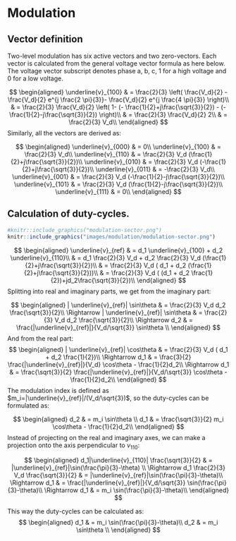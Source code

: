 # Modulation


## Vector definition

Two-level modulation has six active vectors and two zero-vectors. Each vector is calculated from the general voltage vector formula as here below. The voltage vector subscript denotes phase a, b, c, 1 for a high voltage and 0 for a low voltage.

$$
\begin{aligned}
\underline{v}_{100} 
& = \frac{2}{3} \left( \frac{V_d}{2} - \frac{V_d}{2} e^{j \frac{2 \pi}{3}}- \frac{V_d}{2} e^{j \frac{4 \pi}{3}} \right)\\
& = \frac{2}{3} \frac{V_d}{2} \left( 1-  (- \frac{1}{2}+j\frac{\sqrt{3}}{2}) - (- \frac{1}{2}-j\frac{\sqrt{3}}{2}) \right)\\
& = \frac{2}{3} \frac{V_d}{2} 2\\
& = \frac{2}{3} V_d\\
\end{aligned}
$$
Similarly, all the vectors are derived as:

$$
\begin{aligned}
\underline{v}_{000} &  = 0\\
\underline{v}_{100} &  = \frac{2}{3} V_d\\
\underline{v}_{110} &  = \frac{2}{3} V_d (\frac{1}{2}+j\frac{\sqrt{3}}{2})\\
\underline{v}_{010} &  = \frac{2}{3} V_d (-\frac{1}{2}+j\frac{\sqrt{3}}{2})\\
\underline{v}_{011} &  = -\frac{2}{3} V_d\\
\underline{v}_{001} &  = \frac{2}{3} V_d (-\frac{1}{2}-j\frac{\sqrt{3}}{2})\\
\underline{v}_{101} &  = \frac{2}{3} V_d (\frac{1}{2}-j\frac{\sqrt{3}}{2})\\
\underline{v}_{111} &  = 0\\
\end{aligned}
$$

## Calculation of duty-cycles.

```r
#knitr::include_graphics("modulation-sector.png")
knitr::include_graphics("images/modulation/modulation-sector.png")
```


$$
\begin{aligned}
\underline{v}_{ref} &  = d_1 \underline{v}_{100} + d_2 \underline{v}_{110}\\
 &  = d_1 \frac{2}{3} V_d  + d_2 \frac{2}{3} V_d (\frac{1}{2}+j\frac{\sqrt{3}}{2})\\
 &  = \frac{2}{3} V_d ( d_1   + d_2  (\frac{1}{2}+j\frac{\sqrt{3}}{2}))\\
 &  = \frac{2}{3} V_d ( (d_1   + d_2  \frac{1}{2})+jd_2\frac{\sqrt{3}}{2})\\
\end{aligned}
$$
Splitting into real and imaginary parts, we get from the imaginary part:

$$
\begin{aligned}
 | \underline{v}_{ref}| \sin\theta  &  = \frac{2}{3} V_d d_2 \frac{\sqrt{3}}{2}\\
\Rightarrow | \underline{v}_{ref}| \sin\theta  &  = \frac{2}{3} V_d d_2 \frac{\sqrt{3}}{2}\\
\Rightarrow d_2  &  =  \frac{|\underline{v}_{ref}|}{V_d/\sqrt{3}} \sin\theta \\
\end{aligned}
$$
And from the real part:
$$
\begin{aligned}
| \underline{v}_{ref}| \cos\theta &  = \frac{2}{3} V_d ( d_1   + d_2  \frac{1}{2})\\
\Rightarrow  d_1  &  =  \frac{3}{2} \frac{|\underline{v}_{ref}|}{V_d}   \cos\theta  - \frac{1}{2}d_2\\
\Rightarrow  d_1  &  =  \frac{\sqrt{3}}{2} \frac{|\underline{v}_{ref}|}{V_d/\sqrt{3}}   \cos\theta  - \frac{1}{2}d_2\\
\end{aligned}
$$
The modulation index is defined as $m_i=|\underline{v}_{ref}|/(V_d/\sqrt{3})$, so the duty-cycles can be formulated as:

$$
\begin{aligned}
d_2  &  =  m_i \sin\theta \\
d_1  &  =  \frac{\sqrt{3}}{2} m_i   \cos\theta  - \frac{1}{2}d_2\\
\end{aligned}
$$
Instead of projecting on the real and imaginary axes, we can make a projection onto the axis perpendicular to $v_{110}$:

$$
\begin{aligned}
d_1|\underline{v}_{110}| \frac{\sqrt{3}}{2}  &  =  |\underline{v}_{ref}|\sin(\frac{\pi}{3}-\theta)  \\
\Rightarrow d_1 \frac{2}{3} V_d  \frac{\sqrt{3}}{2}  &  =  |\underline{v}_{ref}|\sin(\frac{\pi}{3}-\theta)\\
\Rightarrow d_1   &  =  \frac{|\underline{v}_{ref}|}{V_d/\sqrt{3}}  \sin(\frac{\pi}{3}-\theta)\\
\Rightarrow d_1   &  =  m_i  \sin(\frac{\pi}{3}-\theta)\\
\end{aligned}
$$

This way the duty-cycles can be calculated as:
$$
\begin{aligned}
d_1   &  =  m_i  \sin(\frac{\pi}{3}-\theta)\\
d_2  &  =  m_i \sin\theta \\
\end{aligned}
$$





